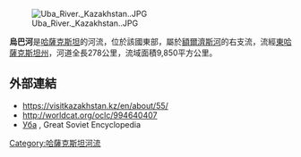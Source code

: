 [[Image:Uba_River._Kazakhstan..JPG|right]]

{{Coord|50.2829|N|81.6963|E|display=title}}

'''烏巴河'''是[[哈薩克斯坦|哈薩克斯坦]]的河流，位於該國東部，屬於[[額爾濟斯河|額爾濟斯河]]的右支流，流經[[東哈薩克斯坦州|東哈薩克斯坦州]]，河道全長278公里，流域面積9,850平方公里。

==外部連結==
* https://visitkazakhstan.kz/en/about/55/ {{Wayback|url=https://visitkazakhstan.kz/en/about/55/ |date=20210412160033 }}
* http://worldcat.org/oclc/994640407
* [http://bse.sci-lib.com/article113380.html Уба] {{Wayback|url=http://bse.sci-lib.com/article113380.html |date=20210412160026 }}, Great Soviet Encyclopedia

{{Kazakhstan-geo-stub}}
[[Category:哈薩克斯坦河流|Category:哈薩克斯坦河流]]